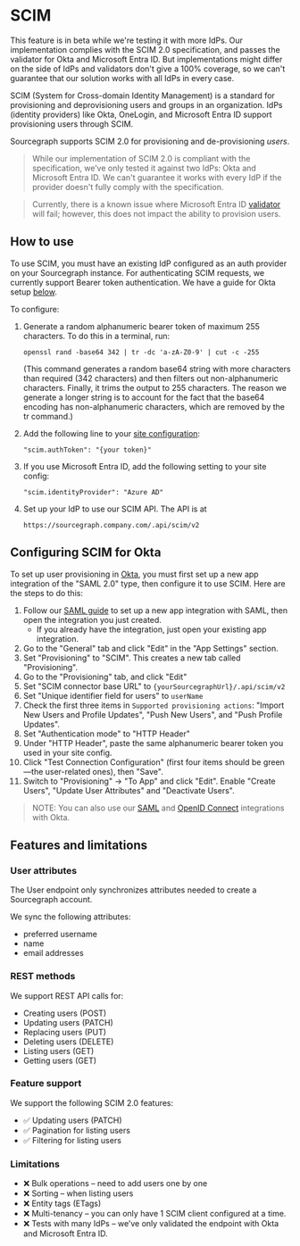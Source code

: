 # SCIM

<Callout type="info">This feature is in beta while we're testing it with more IdPs. Our implementation complies with the SCIM 2.0 specification, and passes the validator for Okta and Microsoft Entra ID. But implementations might differ on the side of IdPs and validators don't give a 100% coverage, so we can't guarantee that our solution works with all IdPs in every case.</Callout>

SCIM (System for Cross-domain Identity Management) is a standard for provisioning and deprovisioning users and groups in an organization. IdPs (identity providers) like Okta, OneLogin, and Microsoft Entra ID support provisioning users through SCIM.

Sourcegraph supports SCIM 2.0 for provisioning and de-provisioning _users_.

> <Callout type="note">While our implementation of SCIM 2.0 is compliant with the specification, we’ve only tested it against two IdPs: Okta and Microsoft Entra ID. We can't guarantee it works with every IdP if the provider doesn't fully comply with the specification.</Callout> 

> <Callout type="note">Currently, there is a known issue where Microsoft Entra ID [validator](https://scimvalidator.microsoft.com/) will fail; however, this does not impact the ability to provision users.</Callout>

## How to use

To use SCIM, you must have an existing IdP configured as an auth provider on your Sourcegraph instance. For authenticating SCIM requests, we currently support Bearer token authentication. We have a guide for Okta setup [below](#setting-up-okta-as-the-idp).

To configure:

1. Generate a random alphanumeric bearer token of maximum 255 characters.
   To do this in a terminal, run:

   ```
   openssl rand -base64 342 | tr -dc 'a-zA-Z0-9' | cut -c -255
   ```

   (This command generates a random base64 string with more characters than required (342 characters) and then filters out non-alphanumeric characters. Finally, it trims the output to 255 characters. The reason we generate a longer string is to account for the fact that the base64 encoding has non-alphanumeric characters, which are removed by the tr command.)

2. Add the following line to your [site configuration](/admin/config/site_config):

   ```
   "scim.authToken": "{your token}"
   ```
3. If you use Microsoft Entra ID, add the following setting to your site config:

   ```
   "scim.identityProvider": "Azure AD"
   ```
4. Set up your IdP to use our SCIM API. The API is at

   ```
   https://sourcegraph.company.com/.api/scim/v2
   ```

## Configuring SCIM for Okta

To set up user provisioning in [Okta](https://help.okta.com/en-us/Content/Topics/Apps/Apps_App_Integration_Wizard_SCIM.htm), you must first set up a new app integration of the "SAML 2.0" type, then configure it to use SCIM. Here are the steps to do this:

1. Follow our [SAML guide](/admin/auth/saml/okta) to set up a new app integration with SAML, then open the integration you just created.
    - If you already have the integration, just open your existing app integration.
1. Go to the "General" tab and click "Edit" in the "App Settings" section.
1. Set "Provisioning" to "SCIM". This creates a new tab called "Provisioning".
1. Go to the "Provisioning" tab, and click "Edit"
1. Set "SCIM connector base URL" to `{yourSourcegraphUrl}/.api/scim/v2`
1. Set "Unique identifier field for users" to `userName`
1. Check the first three items in `Supported provisioning actions`: "Import New Users and Profile Updates", "Push New Users", and "Push Profile Updates".
1. Set "Authentication mode" to "HTTP Header"
1. Under "HTTP Header", paste the same alphanumeric bearer token you used in your site config.
1. Click "Test Connection Configuration" (first four items should be green—the user-related ones), then "Save".
1. Switch to "Provisioning" → "To App" and click "Edit". Enable "Create Users", "Update User Attributes" and "Deactivate Users".

> NOTE: You can also use our [SAML](/admin/auth/saml/okta) and [OpenID Connect](/admin/auth#openid-connect) integrations with Okta.

## Features and limitations

### User attributes

The User endpoint only synchronizes attributes needed to create a Sourcegraph account.

We sync the following attributes:

- preferred username
- name
- email addresses

### REST methods

We support REST API calls for:

- Creating users (POST)
- Updating users (PATCH)
- Replacing users (PUT)
- Deleting users (DELETE)
- Listing users (GET)
- Getting users (GET)

### Feature support

We support the following SCIM 2.0 features:

- ✅ Updating users (PATCH)
- ✅ Pagination for listing users
- ✅ Filtering for listing users

### Limitations

- ❌ Bulk operations – need to add users one by one
- ❌ Sorting – when listing users
- ❌ Entity tags (ETags)
- ❌ Multi-tenancy – you can only have 1 SCIM client configured at a time.
- ❌ Tests with many IdPs – we’ve only validated the endpoint with Okta and Microsoft Entra ID.
